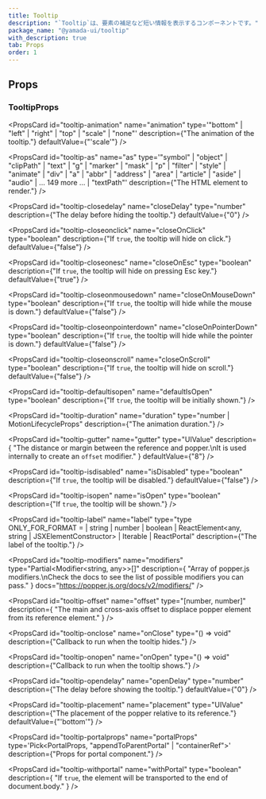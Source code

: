 ```yaml
---
title: Tooltip
description: "`Tooltip`は、要素の補足など短い情報を表示するコンポーネントです。"
package_name: "@yamada-ui/tooltip"
with_description: true
tab: Props
order: 1
---
```


## Props

### TooltipProps

<PropsCard id="tooltip-_accept" name="_accept" type="CSSUIObject" />

<PropsCard id="tooltip-_active" name="_active" type="CSSUIObject" />

<PropsCard id="tooltip-_after" name="_after" type="CSSUIObject" />

<PropsCard id="tooltip-_anylink" name="_anyLink" type="CSSUIObject" />

<PropsCard id="tooltip-_autofill" name="_autofill" type="CSSUIObject" />

<PropsCard id="tooltip-_backdrop" name="_backdrop" type="CSSUIObject" />

<PropsCard id="tooltip-_before" name="_before" type="CSSUIObject" />

<PropsCard id="tooltip-_between" name="_between" type="CSSUIObject" />

<PropsCard id="tooltip-_blank" name="_blank" type="CSSUIObject" />

<PropsCard id="tooltip-_checked" name="_checked" type="CSSUIObject" />

<PropsCard id="tooltip-_cue" name="_cue" type="CSSUIObject" />

<PropsCard id="tooltip-_cueregion" name="_cueRegion" type="CSSUIObject" />

<PropsCard id="tooltip-_dark" name="_dark" type="CSSUIObject" />

<PropsCard id="tooltip-_default" name="_default" type="CSSUIObject" />

<PropsCard id="tooltip-_disabled" name="_disabled" type="CSSUIObject" />

<PropsCard id="tooltip-_empty" name="_empty" type="CSSUIObject" />

<PropsCard id="tooltip-_enabled" name="_enabled" type="CSSUIObject" />

<PropsCard id="tooltip-_end" name="_end" type="CSSUIObject" />

<PropsCard id="tooltip-_even" name="_even" type="CSSUIObject" />

<PropsCard id="tooltip-_expanded" name="_expanded" type="CSSUIObject" />

<PropsCard id="tooltip-_fileselector" name="_fileSelector" type="CSSUIObject" />

<PropsCard id="tooltip-_filled" name="_filled" type="CSSUIObject" />

<PropsCard id="tooltip-_first" name="_first" type="CSSUIObject" />

<PropsCard id="tooltip-_firstletter" name="_firstLetter" type="CSSUIObject" />

<PropsCard id="tooltip-_firstline" name="_firstLine" type="CSSUIObject" />

<PropsCard id="tooltip-_focus" name="_focus" type="CSSUIObject" />

<PropsCard id="tooltip-_focusvisible" name="_focusVisible" type="CSSUIObject" />

<PropsCard id="tooltip-_focuswithin" name="_focusWithin" type="CSSUIObject" />

<PropsCard id="tooltip-_fullscreen" name="_fullScreen" type="CSSUIObject" />

<PropsCard id="tooltip-_grabbed" name="_grabbed" type="CSSUIObject" />

<PropsCard id="tooltip-_groupaccept" name="_groupAccept" type="CSSUIObject" />

<PropsCard id="tooltip-_groupactive" name="_groupActive" type="CSSUIObject" />

<PropsCard id="tooltip-_groupblank" name="_groupBlank" type="CSSUIObject" />

<PropsCard id="tooltip-_groupchecked" name="_groupChecked" type="CSSUIObject" />

<PropsCard
  id="tooltip-_groupdisabled"
  name="_groupDisabled"
  type="CSSUIObject"
/>

<PropsCard id="tooltip-_groupenabled" name="_groupEnabled" type="CSSUIObject" />

<PropsCard
  id="tooltip-_groupexpanded"
  name="_groupExpanded"
  type="CSSUIObject"
/>

<PropsCard id="tooltip-_groupfocus" name="_groupFocus" type="CSSUIObject" />

<PropsCard
  id="tooltip-_groupfocusvisible"
  name="_groupFocusVisible"
  type="CSSUIObject"
/>

<PropsCard
  id="tooltip-_groupfocuswithin"
  name="_groupFocusWithin"
  type="CSSUIObject"
/>

<PropsCard id="tooltip-_groupgrabbed" name="_groupGrabbed" type="CSSUIObject" />

<PropsCard
  id="tooltip-_grouphorizontal"
  name="_groupHorizontal"
  type="CSSUIObject"
/>

<PropsCard id="tooltip-_grouphover" name="_groupHover" type="CSSUIObject" />

<PropsCard id="tooltip-_groupidle" name="_groupIdle" type="CSSUIObject" />

<PropsCard id="tooltip-_groupinvalid" name="_groupInvalid" type="CSSUIObject" />

<PropsCard id="tooltip-_grouploaded" name="_groupLoaded" type="CSSUIObject" />

<PropsCard id="tooltip-_grouploading" name="_groupLoading" type="CSSUIObject" />

<PropsCard
  id="tooltip-_groupoptional"
  name="_groupOptional"
  type="CSSUIObject"
/>

<PropsCard
  id="tooltip-_groupplaceholdershown"
  name="_groupPlaceholderShown"
  type="CSSUIObject"
/>

<PropsCard id="tooltip-_grouppressed" name="_groupPressed" type="CSSUIObject" />

<PropsCard
  id="tooltip-_groupreadonly"
  name="_groupReadOnly"
  type="CSSUIObject"
/>

<PropsCard
  id="tooltip-_groupreadwrite"
  name="_groupReadWrite"
  type="CSSUIObject"
/>

<PropsCard id="tooltip-_groupreject" name="_groupReject" type="CSSUIObject" />

<PropsCard
  id="tooltip-_grouprequired"
  name="_groupRequired"
  type="CSSUIObject"
/>

<PropsCard
  id="tooltip-_groupselected"
  name="_groupSelected"
  type="CSSUIObject"
/>

<PropsCard
  id="tooltip-_groupuserinvalid"
  name="_groupUserInvalid"
  type="CSSUIObject"
/>

<PropsCard id="tooltip-_groupvalid" name="_groupValid" type="CSSUIObject" />

<PropsCard
  id="tooltip-_groupvertical"
  name="_groupVertical"
  type="CSSUIObject"
/>

<PropsCard id="tooltip-_hidden" name="_hidden" type="CSSUIObject" />

<PropsCard id="tooltip-_holiday" name="_holiday" type="CSSUIObject" />

<PropsCard id="tooltip-_horizontal" name="_horizontal" type="CSSUIObject" />

<PropsCard id="tooltip-_hover" name="_hover" type="CSSUIObject" />

<PropsCard id="tooltip-_idle" name="_idle" type="CSSUIObject" />

<PropsCard
  id="tooltip-_indeterminate"
  name="_indeterminate"
  type="CSSUIObject"
/>

<PropsCard id="tooltip-_inrange" name="_inRange" type="CSSUIObject" />

<PropsCard id="tooltip-_invalid" name="_invalid" type="CSSUIObject" />

<PropsCard id="tooltip-_last" name="_last" type="CSSUIObject" />

<PropsCard id="tooltip-_light" name="_light" type="CSSUIObject" />

<PropsCard id="tooltip-_link" name="_link" type="CSSUIObject" />

<PropsCard id="tooltip-_loaded" name="_loaded" type="CSSUIObject" />

<PropsCard id="tooltip-_loading" name="_loading" type="CSSUIObject" />

<PropsCard id="tooltip-_marker" name="_marker" type="CSSUIObject" />

<PropsCard id="tooltip-_mediadark" name="_mediaDark" type="CSSUIObject" />

<PropsCard id="tooltip-_medialight" name="_mediaLight" type="CSSUIObject" />

<PropsCard
  id="tooltip-_mediareducemotion"
  name="_mediaReduceMotion"
  type="CSSUIObject"
/>

<PropsCard id="tooltip-_modal" name="_modal" type="CSSUIObject" />

<PropsCard id="tooltip-_nativeactive" name="_nativeActive" type="CSSUIObject" />

<PropsCard
  id="tooltip-_nativechecked"
  name="_nativeChecked"
  type="CSSUIObject"
/>

<PropsCard
  id="tooltip-_nativedisabled"
  name="_nativeDisabled"
  type="CSSUIObject"
/>

<PropsCard id="tooltip-_nativefocus" name="_nativeFocus" type="CSSUIObject" />

<PropsCard
  id="tooltip-_nativefocusvisible"
  name="_nativeFocusVisible"
  type="CSSUIObject"
/>

<PropsCard
  id="tooltip-_nativefocuswithin"
  name="_nativeFocusWithin"
  type="CSSUIObject"
/>

<PropsCard id="tooltip-_nativehidden" name="_nativeHidden" type="CSSUIObject" />

<PropsCard id="tooltip-_nativehover" name="_nativeHover" type="CSSUIObject" />

<PropsCard
  id="tooltip-_nativereadonly"
  name="_nativeReadOnly"
  type="CSSUIObject"
/>

<PropsCard id="tooltip-_nativetarget" name="_nativeTarget" type="CSSUIObject" />

<PropsCard id="tooltip-_nativevalid" name="_nativeValid" type="CSSUIObject" />

<PropsCard id="tooltip-_notfirst" name="_notFirst" type="CSSUIObject" />

<PropsCard id="tooltip-_notlast" name="_notLast" type="CSSUIObject" />

<PropsCard id="tooltip-_nottarget" name="_notTarget" type="CSSUIObject" />

<PropsCard id="tooltip-_odd" name="_odd" type="CSSUIObject" />

<PropsCard id="tooltip-_only" name="_only" type="CSSUIObject" />

<PropsCard id="tooltip-_optional" name="_optional" type="CSSUIObject" />

<PropsCard id="tooltip-_outrange" name="_outRange" type="CSSUIObject" />

<PropsCard id="tooltip-_outside" name="_outside" type="CSSUIObject" />

<PropsCard id="tooltip-_paused" name="_paused" type="CSSUIObject" />

<PropsCard id="tooltip-_peeraccept" name="_peerAccept" type="CSSUIObject" />

<PropsCard id="tooltip-_peeractive" name="_peerActive" type="CSSUIObject" />

<PropsCard id="tooltip-_peerblank" name="_peerBlank" type="CSSUIObject" />

<PropsCard id="tooltip-_peerchecked" name="_peerChecked" type="CSSUIObject" />

<PropsCard id="tooltip-_peerdisabled" name="_peerDisabled" type="CSSUIObject" />

<PropsCard id="tooltip-_peerenabled" name="_peerEnabled" type="CSSUIObject" />

<PropsCard id="tooltip-_peerexpanded" name="_peerExpanded" type="CSSUIObject" />

<PropsCard id="tooltip-_peerfocus" name="_peerFocus" type="CSSUIObject" />

<PropsCard
  id="tooltip-_peerfocusvisible"
  name="_peerFocusVisible"
  type="CSSUIObject"
/>

<PropsCard
  id="tooltip-_peerfocuswithin"
  name="_peerFocusWithin"
  type="CSSUIObject"
/>

<PropsCard id="tooltip-_peergrabbed" name="_peerGrabbed" type="CSSUIObject" />

<PropsCard
  id="tooltip-_peerhorizontal"
  name="_peerHorizontal"
  type="CSSUIObject"
/>

<PropsCard id="tooltip-_peerhover" name="_peerHover" type="CSSUIObject" />

<PropsCard id="tooltip-_peeridle" name="_peerIdle" type="CSSUIObject" />

<PropsCard id="tooltip-_peerinvalid" name="_peerInvalid" type="CSSUIObject" />

<PropsCard id="tooltip-_peerloaded" name="_peerLoaded" type="CSSUIObject" />

<PropsCard id="tooltip-_peerloading" name="_peerLoading" type="CSSUIObject" />

<PropsCard id="tooltip-_peeroptional" name="_peerOptional" type="CSSUIObject" />

<PropsCard
  id="tooltip-_peerplaceholdershown"
  name="_peerPlaceholderShown"
  type="CSSUIObject"
/>

<PropsCard id="tooltip-_peerpressed" name="_peerPressed" type="CSSUIObject" />

<PropsCard id="tooltip-_peerreadonly" name="_peerReadOnly" type="CSSUIObject" />

<PropsCard
  id="tooltip-_peerreadwrite"
  name="_peerReadWrite"
  type="CSSUIObject"
/>

<PropsCard id="tooltip-_peerreject" name="_peerReject" type="CSSUIObject" />

<PropsCard id="tooltip-_peerrequired" name="_peerRequired" type="CSSUIObject" />

<PropsCard id="tooltip-_peerselected" name="_peerSelected" type="CSSUIObject" />

<PropsCard
  id="tooltip-_peeruserinvalid"
  name="_peerUserInvalid"
  type="CSSUIObject"
/>

<PropsCard id="tooltip-_peervalid" name="_peerValid" type="CSSUIObject" />

<PropsCard id="tooltip-_peervertical" name="_peerVertical" type="CSSUIObject" />

<PropsCard id="tooltip-_picture" name="_picture" type="CSSUIObject" />

<PropsCard id="tooltip-_placeholder" name="_placeholder" type="CSSUIObject" />

<PropsCard
  id="tooltip-_placeholdershown"
  name="_placeholderShown"
  type="CSSUIObject"
/>

<PropsCard id="tooltip-_playing" name="_playing" type="CSSUIObject" />

<PropsCard id="tooltip-_pressed" name="_pressed" type="CSSUIObject" />

<PropsCard id="tooltip-_print" name="_print" type="CSSUIObject" />

<PropsCard id="tooltip-_readonly" name="_readOnly" type="CSSUIObject" />

<PropsCard id="tooltip-_readwrite" name="_readWrite" type="CSSUIObject" />

<PropsCard id="tooltip-_reject" name="_reject" type="CSSUIObject" />

<PropsCard id="tooltip-_required" name="_required" type="CSSUIObject" />

<PropsCard id="tooltip-_ripple" name="_ripple" type="CSSUIObject" />

<PropsCard id="tooltip-_scrollbar" name="_scrollbar" type="CSSUIObject" />

<PropsCard
  id="tooltip-_scrollbarbutton"
  name="_scrollbarButton"
  type="CSSUIObject"
/>

<PropsCard
  id="tooltip-_scrollbarcorner"
  name="_scrollbarCorner"
  type="CSSUIObject"
/>

<PropsCard
  id="tooltip-_scrollbarthumb"
  name="_scrollbarThumb"
  type="CSSUIObject"
/>

<PropsCard
  id="tooltip-_scrollbartrack"
  name="_scrollbarTrack"
  type="CSSUIObject"
/>

<PropsCard
  id="tooltip-_scrollbartrackpiece"
  name="_scrollbarTrackPiece"
  type="CSSUIObject"
/>

<PropsCard id="tooltip-_selected" name="_selected" type="CSSUIObject" />

<PropsCard id="tooltip-_selection" name="_selection" type="CSSUIObject" />

<PropsCard id="tooltip-_start" name="_start" type="CSSUIObject" />

<PropsCard id="tooltip-_target" name="_target" type="CSSUIObject" />

<PropsCard id="tooltip-_today" name="_today" type="CSSUIObject" />

<PropsCard id="tooltip-_userinvalid" name="_userInvalid" type="CSSUIObject" />

<PropsCard id="tooltip-_valid" name="_valid" type="CSSUIObject" />

<PropsCard id="tooltip-_vertical" name="_vertical" type="CSSUIObject" />

<PropsCard id="tooltip-_visited" name="_visited" type="CSSUIObject" />

<PropsCard id="tooltip-_weekend" name="_weekend" type="CSSUIObject" />

<PropsCard
  id="tooltip-animation"
  name="animation"
  type='"bottom" | "left" | "right" | "top" | "scale" | "none"'
  description={"The animation of the tooltip."}
  defaultValue={"'scale'"}
/>

<PropsCard
  id="tooltip-as"
  name="as"
  type='"symbol" | "object" | "clipPath" | "text" | "g" | "marker" | "mask" | "p" | "filter" | "style" | "animate" | "div" | "a" | "abbr" | "address" | "area" | "article" | "aside" | "audio" | ... 149 more ... | "textPath"'
  description={"The HTML element to render."}
/>

<PropsCard
  id="tooltip-closedelay"
  name="closeDelay"
  type="number"
  description={"The delay before hiding the tooltip."}
  defaultValue={"0"}
/>

<PropsCard
  id="tooltip-closeonclick"
  name="closeOnClick"
  type="boolean"
  description={"If `true`, the tooltip will hide on click."}
  defaultValue={"false"}
/>

<PropsCard
  id="tooltip-closeonesc"
  name="closeOnEsc"
  type="boolean"
  description={"If `true`, the tooltip will hide on pressing Esc key."}
  defaultValue={"true"}
/>

<PropsCard
  id="tooltip-closeonmousedown"
  name="closeOnMouseDown"
  type="boolean"
  description={"If `true`, the tooltip will hide while the mouse is down."}
  defaultValue={"false"}
/>

<PropsCard
  id="tooltip-closeonpointerdown"
  name="closeOnPointerDown"
  type="boolean"
  description={"If `true`, the tooltip will hide while the pointer is down."}
  defaultValue={"false"}
/>

<PropsCard
  id="tooltip-closeonscroll"
  name="closeOnScroll"
  type="boolean"
  description={"If `true`, the tooltip will hide on scroll."}
  defaultValue={"false"}
/>

<PropsCard
  id="tooltip-defaultisopen"
  name="defaultIsOpen"
  type="boolean"
  description={"If `true`, the tooltip will be initially shown."}
/>

<PropsCard
  id="tooltip-duration"
  name="duration"
  type="number | MotionLifecycleProps<number>"
  description={"The animation duration."}
/>

<PropsCard
  id="tooltip-gutter"
  name="gutter"
  type="UIValue<number>"
  description={
    "The distance or margin between the reference and popper.\nIt is used internally to create an `offset` modifier."
  }
  defaultValue={"8"}
/>

<PropsCard
  id="tooltip-isdisabled"
  name="isDisabled"
  type="boolean"
  description={"If `true`, the tooltip will be disabled."}
  defaultValue={"false"}
/>

<PropsCard
  id="tooltip-isopen"
  name="isOpen"
  type="boolean"
  description={"If `true`, the tooltip will be shown."}
/>

<PropsCard
  id="tooltip-label"
  name="label"
  type="type ONLY_FOR_FORMAT =
  | string
  | number
  | boolean
  | ReactElement<any, string | JSXElementConstructor<any>>
  | Iterable<ReactNode>
  | ReactPortal"
  description={"The label of the tooltip."}
/>

<PropsCard
  id="tooltip-modifiers"
  name="modifiers"
  type="Partial<Modifier<string, any>>[]"
  description={
    "Array of popper.js modifiers.\nCheck the docs to see the list of possible modifiers you can pass."
  }
  docs="https://popper.js.org/docs/v2/modifiers/"
/>

<PropsCard
  id="tooltip-offset"
  name="offset"
  type="[number, number]"
  description={
    "The main and cross-axis offset to displace popper element from its reference element."
  }
/>

<PropsCard
  id="tooltip-onclose"
  name="onClose"
  type="() => void"
  description={"Callback to run when the tooltip hides."}
/>

<PropsCard
  id="tooltip-onopen"
  name="onOpen"
  type="() => void"
  description={"Callback to run when the tooltip shows."}
/>

<PropsCard
  id="tooltip-opendelay"
  name="openDelay"
  type="number"
  description={"The delay before showing the tooltip."}
  defaultValue={"0"}
/>

<PropsCard
  id="tooltip-placement"
  name="placement"
  type="UIValue<Placement>"
  description={"The placement of the popper relative to its reference."}
  defaultValue={"'bottom'"}
/>

<PropsCard
  id="tooltip-portalprops"
  name="portalProps"
  type='Pick<PortalProps,
  "appendToParentPortal" | "containerRef">'
  description={"Props for portal component."}
/>

<PropsCard
  id="tooltip-withportal"
  name="withPortal"
  type="boolean"
  description={
    "If `true`, the element will be transported to the end of document.body."
  }
/>
